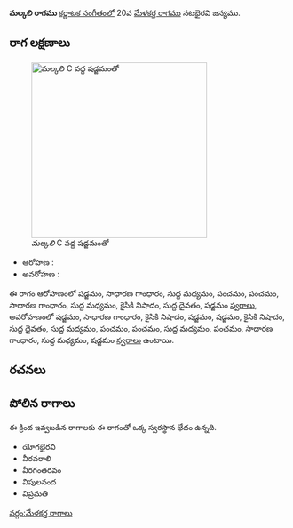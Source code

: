 {{Infobox ragam
	| name          	= మల్కలి
	| synonym	    	= 
	| mela          	= 
	| chakra        	= 
	| janaka        	= 
	| type          	= షడవ
	| arohanam      	= {{svaraC|S|G2|M1|P|P|G2|M1|N2|D1|S'}} 
	| avarohanam    	= {{svaraC|S'|G2|N2|S|S|N2|D1|M1|P|P|M1|P|G2|M1|S}}
	| jeeva         	=
	| chhaya        	=
	| nyasa         	=
	| vishesha      	= 
	| equivalent  		= 
}}
{{కర్ణాటక సంగీత రాగాలు}}
'''మల్కలి రాగము''' [[కర్ణాటక సంగీతం]]లో 20వ [[మేళకర్త రాగము]] నటభైరవి జన్యము. 


==రాగ లక్షణాలు==
[[Image:malkali_kb2wiki.png|thumb|right|316px|''మల్కలి'' C వద్ద షడ్జమంతో]]

* ఆరోహణ : {{svaraC|S|G2|M1|P|P|G2|M1|N2|D1|S'}} 
* అవరోహణ : {{svaraC|S'|G2|N2|S|S|N2|D1|M1|P|P|M1|P|G2|M1|S}}

ఈ రాగం ఆరోహణంలో షడ్జమం, సాధారణ  గాంధారం, సుద్ద మధ్యమం, పంచమం, పంచమం, సాధారణ  గాంధారం, సుద్ద మధ్యమం, కైసికి నిషాదం, సుద్ద దైవతం, షడ్జమం [[స్వరాలు]], అవరోహణంలో షడ్జమం, సాధారణ  గాంధారం, కైసికి నిషాదం, షడ్జమం, షడ్జమం, కైసికి నిషాదం, సుద్ద దైవతం, సుద్ద మధ్యమం, పంచమం, పంచమం, సుద్ద మధ్యమం, పంచమం, సాధారణ  గాంధారం, సుద్ద మధ్యమం, షడ్జమం [[స్వరాలు]] ఉంటాయి.

==రచనలు==



==పోలిన రాగాలు==
ఈ క్రింద ఇవ్వబడిన రాగాలకు ఈ రాగంతో ఒక్క స్వరస్థాన భేదం ఉన్నది.
* యోగభైరవి
* వీరవరాలి
* వీరగంతరవం
* విపులనంద
* విప్రమతి



[[వర్గం:మేళకర్త రాగాలు]]
